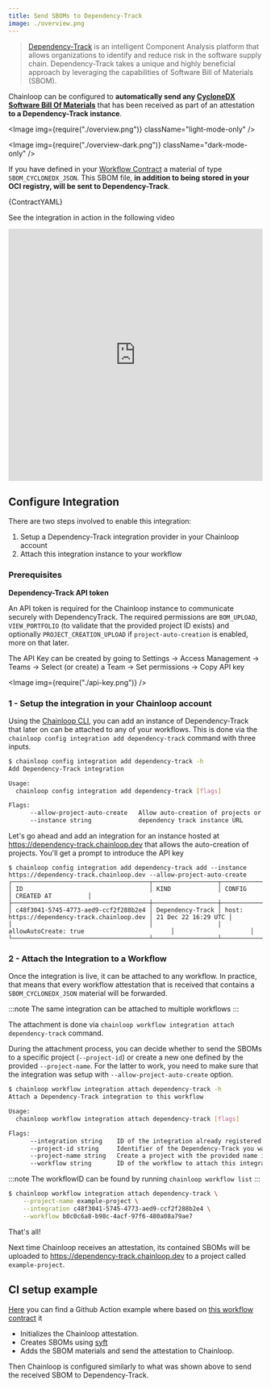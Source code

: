 ```yaml
---
title: Send SBOMs to Dependency-Track
image: ./overview.png
---
```



> [Dependency-Track](https://github.com/DependencyTrack/dependency-track) is an intelligent Component Analysis platform that allows organizations to identify and reduce risk in the software supply chain.
> Dependency-Track takes a unique and highly beneficial approach by leveraging the capabilities of Software Bill of Materials (SBOM).

Chainloop can be configured to **automatically send any [CycloneDX Software Bill Of Materials](https://cyclonedx.org/)** that has been received as part of an attestation **to a Dependency-Track instance**.

<Image img={require("./overview.png")} className="light-mode-only" />

<Image img={require("./overview-dark.png")} className="dark-mode-only" />

If you have defined in your [Workflow Contract](/reference/operator/contract) a material of type `SBOM_CYCLONEDX_JSON`. This SBOM file, **in addition to being stored in your OCI registry, will be sent to Dependency-Track**.

<CodeBlock language="yaml" title="skynet.contract.yaml">
  {ContractYAML}
</CodeBlock>

See the integration in action in the following video

<iframe
  width="100%"
  height="500"
  src="https://www.youtube.com/embed/S1110n4C9gY"
  title="YouTube video player"
  frameborder="0"
  allow="accelerometer; autoplay; clipboard-write; encrypted-media; gyroscope; picture-in-picture; web-share"
  allowfullscreen
></iframe>

## Configure Integration

There are two steps involved to enable this integration:

1. Setup a Dependency-Track integration provider in your Chainloop account
2. Attach this integration instance to your workflow

### Prerequisites

**Dependency-Track API token**

An API token is required for the Chainloop instance to communicate securely with DependencyTrack. The required permissions are `BOM_UPLOAD`, `VIEW_PORTFOLIO` (to validate that the provided project ID exists) and optionally `PROJECT_CREATION_UPLOAD` if `project-auto-creation` is enabled, more on that later.

The API Key can be created by going to Settings -> Access Management -> Teams -> Select (or create) a Team -> Set permissions -> Copy API key

<Image img={require("./api-key.png")} />

### 1 - Setup the integration in your Chainloop account

Using the [Chainloop CLI](/getting-started/installation), you can add an instance of Dependency-Track that later on can be attached to any of your workflows. This is done via the `chainloop config integration add dependency-track` command with three inputs.

```bash
$ chainloop config integration add dependency-track -h
Add Dependency-Track integration

Usage:
  chainloop config integration add dependency-track [flags]

Flags:
      --allow-project-auto-create   Allow auto-creation of projects or require to always specify an existing one
      --instance string             dependency track instance URL
```

Let's go ahead and add an integration for an instance hosted at https://dependency-track.chainloop.dev that allows the auto-creation of projects. You'll get a prompt to introduce the API key

```
$ chainloop config integration add dependency-track add --instance https://dependency-track.chainloop.dev --allow-project-auto-create
┌──────────────────────────────────────┬──────────────────┬──────────────────────────────────────────────┬─────────────────────┐
│ ID                                   │ KIND             │ CONFIG                                       │ CREATED AT          │
├──────────────────────────────────────┼──────────────────┼──────────────────────────────────────────────┼─────────────────────┤
│ c48f3041-5745-4773-aed9-ccf2f288b2e4 │ Dependency-Track │ host: https://dependency-track.chainloop.dev │ 21 Dec 22 16:29 UTC │
│                                      │                  │ allowAutoCreate: true                        │                     │
└──────────────────────────────────────┴──────────────────┴──────────────────────────────────────────────┴─────────────────────┘
```

### 2 - Attach the Integration to a Workflow

Once the integration is live, it can be attached to any workflow. In practice, that means that every workflow attestation that is received that contains a `SBOM_CYCLONEDX_JSON` material will be forwarded.

:::note
The same integration can be attached to multiple workflows
:::

The attachment is done via `chainloop workflow integration attach dependency-track` command.

During the attachment process, you can decide whether to send the SBOMs to a specific project (`--project-id`) or create a new one defined by the provided `--project-name`. For the latter to work, you need to make sure that the integration was setup with `--allow-project-auto-create` option.

```bash
$ chainloop workflow integration attach dependency-track -h
Attach a Dependency-Track integration to this workflow

Usage:
  chainloop workflow integration attach dependency-track [flags]

Flags:
      --integration string    ID of the integration already registered in this organization
      --project-id string     Identifier of the Dependency-Track you want this integration to talk to
      --project-name string   Create a project with the provided name instead of using an existing one
      --workflow string       ID of the workflow to attach this integration
```

:::note
The workflowID can be found by running `chainloop workflow list`
:::

```bash
$ chainloop workflow integration attach dependency-track \
    --project-name example-project \
    --integration c48f3041-5745-4773-aed9-ccf2f288b2e4 \
    --workflow b0c0c6a8-b98c-4acf-97f6-480a08a79ae7
```

That's all!

Next time Chainloop receives an attestation, its contained SBOMs will be uploaded to https://dependency-track.chainloop.dev to a project called `example-project`.

## CI setup example

[Here](https://github.com/chainloop-dev/docs/blob/main/.github/workflows/deploy.yml) you can find a Github Action example where based on [this workflow contract](https://github.com/chainloop-dev/docs/blob/main/.github/workflows/chainloop-contract.yaml) it

- Initializes the Chainloop attestation.
- Creates SBOMs using [syft](https://github.com/anchore/syft)
- Adds the SBOM materials and send the attestation to Chainloop.

Then Chainloop is configured similarly to what was shown above to send the received SBOM to Dependency-Track.
